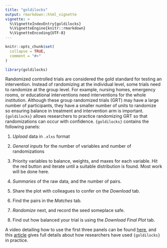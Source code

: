 ```yaml
---
title: "goldilocks"
output: rmarkdown::html_vignette
vignette: >
  %\VignetteIndexEntry{goldilocks}
  %\VignetteEngine{knitr::rmarkdown}
  %\VignetteEncoding{UTF-8}
---
```


```r
knitr::opts_chunk$set(
  collapse = TRUE,
  comment = "#>"
)
```

```r
library(goldilocks)
```

Randomized controlled trials are considered the gold standard for testing an intervention. Instead of randomizing at the individual level, some trials need to randomize at the group level. For example, nursing homes, emergency rooms, or educational interventions need interventions for the whole institution. Although these group randomized trials (GRT) may have a large number of participants, they have a smaller number of units to randomize so ensuring balance in treatment and intervention arm is important. `{goldilocks}` allows researchers to practice randomizing GRT so that randomizations can occur with confidence. `{goldilocks}` contains the following panels:

1.  *Upload* data in `.xlxs` format

2.  *General inputs* for the number of variables and number of randomizations

3.  Priority variables to balance, weights, and maxes for each variable. Hit the red button and iterate until a suitable distribution is found. Most work will be done here.

4.  *Summaries* of the raw data, and the number of pairs.

5.  Share the plot with colleagues to confer on the *Download* tab.

6.  Find the pairs in the *Matches* tab.

7.  *Randomize* next, and record the seed someplace safe.

8.  Find out how balanced your trial is using the *Download Final Plot* tab.

A video detailing how to use the first three panels can be found [here](https://www.youtube.com/watch?v=GZz7D3OwYKo), and this [article](https://www.sciencedirect.com/science/article/pii/S245186542100048X) gives full details about how researchers have used `{goldilocks}` in practice.
